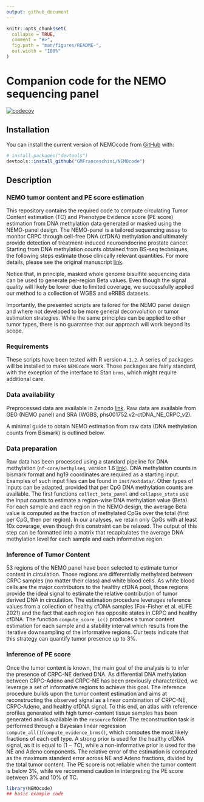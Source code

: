 ```yaml
---
output: github_document
---
```


<!-- README.md is generated from README.Rmd. Please edit that file -->

```r
knitr::opts_chunk$set(
  collapse = TRUE,
  comment = "#>",
  fig.path = "man/figures/README-",
  out.width = "100%"
)
```

# Companion code for the NEMO sequencing panel

<!-- badges: start -->
[![codecov](https://codecov.io/gh/GMFranceschini/NEMOcode/branch/master/graph/badge.svg?token=M6G0L06263)](https://codecov.io/gh/GMFranceschini/NEMOcode)
<!-- badges: end -->

## Installation

You can install the current version of NEMOcode from [GitHub](https://github.com/) with:

``` r
# install.packages("devtools")
devtools::install_github("GMFranceschini/NEMOcode")
```

## Description

### NEMO tumor content and PE score estimation

This repository contains the required code to compute circulating Tumor Content estimation (TC) and Phenotype Evidence score (PE score) estimation from DNA methylation data generated or masked using the NEMO-panel design. The NEMO-panel is a tailored sequencing assay to monitor CRPC through cell-free DNA (cfDNA) methylation and ultimately provide detection of treatment-induced neuroendocrine prostate cancer. Starting from DNA methylation counts obtained from BS-seq techniques, the following steps estimate those clinically relevant quantities. For more details, please see the original manuscript [link](link). 

Notice that, in principle, masked whole genome bisulfite sequencing data can be used to generate per-region Beta values. Even though the signal quality will likely be lower due to limited coverage, we successfully applied our method to a collection of WGBS and eRRBS datasets.

Importantly, the presented scripts are tailored for the NEMO panel design and where not developed to be more general deconvolution or tumor estimation strategies.
While the same principles can be applied to other tumor types, there is no guarantee that our approach will work beyond its scope.

### Requirements

These scripts have been tested with R version `4.1.2`.
A series of packages will be installed to make `NEMOcode` work. Those packages are fairly standard, with the exception of the interface to Stan `brms`, which might require additional care.

### Data availability

Preprocessed data are available in Zenodo [link](link).
Raw data are available from GEO (NEMO panel) and SRA (WGBS, phs001752.v2-ctDNA_NE_CRPC_v2).

A minimal guide to obtain NEMO estimation from raw data (DNA methylation counts from Bismark) is outlined below.


### Data preparation

Raw data has been processed using a standard pipeline for DNA methylation (`nf-core/methylseq`, version 1.6 [link](link)). DNA methylation counts in bismark format and hg19 coordinates are required as a starting input. Examples of such input files can be found in `inst/extdata/`. Other types of inputs can be adapted, provided that per CpG DNA methylation counts are available. The first functions `collect_beta_panel` and `collapse_stats` use the input counts to estimate a region-wise DNA methylation value (Beta). For each sample and each region in the NEMO design, the average Beta value is computed as the fraction of methylated CpGs over the total (first per CpG, then per region). In our analyses, we retain only CpGs with at least 10x coverage, even though this constraint can be relaxed. The output of this step can be formatted into a matrix that recapitulates the average DNA methylation level for each sample and each informative region.

### Inference of Tumor Content

53 regions of the NEMO panel have been selected to estimate tumor content in circulation. Those regions are differentially methylated between CRPC samples (no matter their class) and white blood cells. As white blood cells are the major contributors to the healthy cfDNA pool, those regions provide the ideal signal to estimate the relative contribution of tumor derived DNA in circulation. The estimation procedure leverages reference values from a collection of healthy cfDNA samples (Fox-Fisher et al. eLIFE 2021) and the fact that each region has opposite states in CRPC and healthy cfDNA. The function `compute_score_ic()` produces a tumor content estimation for each sample and a stability interval which results from the iterative downsampling of the informative regions. Our tests indicate that this strategy can quantify tumor presence up to 3%.


### Inference of PE score

Once the tumor content is known, the main goal of the analysis is to infer the presence of CRPC-NE derived DNA. As differential DNA methylation between CRPC-Adeno and CRPC-NE has been previously characterized, we leverage a set of informative regions to achieve this goal. The inference procedure builds upon the tumor content estimation and aims at reconstructing the observed signal as a linear combination of CRPC-NE, CRPC-Adeno, and healthy cfDNA signal. To this end, an atlas with reference profiles generated with high tumor-content tissue samples has been generated and is available in the `resource` folder. The reconstruction task is performed through a Bayesian linear regression `compute_all()`/`compute_evidence_brms()`, which computes the most likely fractions of each cell type. A strong prior is used for the healthy cfDNA signal, as it is equal to $(1 - TC)$, while a non-informative prior is used for the NE and Adeno components. The relative error of the estimation is computed as the maximum standerd error across NE and Adeno fractions, divided by the total tumor content. The PE score is not reliable when the tumor content is below 3%, while we recommend caution in interpreting the PE score between 3% and 10% of TC. 



```r
library(NEMOcode)
## basic example code
```


